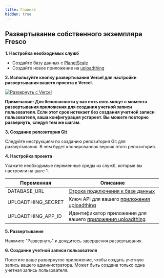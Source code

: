 ```yaml
---
title: Главная
hidden: true
---
```


## Развертывание собственного экземпляра Fresco

**1. Настройка необходимых служб**

- Создайте базу данных с [PlanetScale](https://planetscale.com/docs/tutorials/planetscale-quick-start-guide)
- Создайте новое приложение на [uploadthing](https://uploadthing.com/)

**2. Используйте кнопку развертывания Vercel для настройки развертывания вашего проекта в Vercel.**

[![Развернуть с Vercel](https://vercel.com/button)](https://vercel.com/new/clone?repository-url=https%3A%2F%2Fgithub.com%2Fcomplexdatacollective%2FFresco%2Ftree%2Ffeature%2Finitial-setup-flow&env=DATABASE_URL,UPLOADTHING_SECRET,UPLOADTHING_APP_ID)

**Примечание: Для безопасности у вас есть _пять минут_ с момента развертывания приложения для создания учетной записи пользователя. Если этот срок истекает без создания учетной записи пользователя, ваша конфигурация устареет. Вы можете повторно развернуть, следуя тем же шагам.**

**3. Создание репозитория Git**

Следуйте инструкциям по созданию репозитория Git для развертывания. В нем будет клонированная версия этого репозитория.

**4. Настройка проекта**

Укажите необходимые переменные среды из служб, которые вы настроили на шаге 1.

| Переменная         | Описание                                                                                        |
| ------------------ | ----------------------------------------------------------------------------------------------- |
| DATABASE_URL       | [Строка подключения к базе данных](https://planetscale.com/docs/concepts/connection-strings)    |
| UPLOADTHING_SECRET | Ключ API для вашего [приложения uploadthing](https://uploadthing.com/dashboard)                 |
| UPLOADTHING_APP_ID | Идентификатор приложения для вашего [приложения uploadthing](https://uploadthing.com/dashboard) |

**5. Развертывание**

Нажмите "Развернуть" и дождитесь завершения развертывания.

**6. Создание учетной записи пользователя**

Посетите ваше развернутое приложение, чтобы создать учетную запись вашего администратора. Может быть создана только одна учетная запись пользователя.
